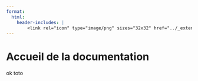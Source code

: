 ```yaml
---
format:
  html:
    header-includes: |
        <link rel="icon" type="image/png" sizes="32x32" href="../_extensions/InseeFrLab/onyxia/favicon-32x32.png">
---
```


# Accueil de la documentation

ok toto

